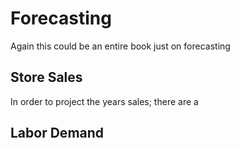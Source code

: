 # Forecasting

Again this could be an entire book just on forecasting

## Store Sales
In order to project the years sales; there are a 

## Labor Demand
